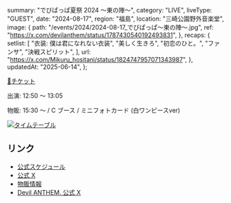   summary: "でびぱっぱ夏祭 2024 〜東の陣〜",
  category: "LIVE",
  liveType: "GUEST",
  date: "2024-08-17",
  region: "福島",
  location: "三崎公園野外音楽堂",
  image: {
    path: "/events/2024/2024-08-17_でびぱっぱ〜東の陣〜.jpg",
    ref: "https://x.com/devilanthem/status/1787430540192493831",
  },
  recaps: {
    setlist: [
      "衣装: 僕は君になれない衣装",
      "美しく生きろ",
      "初恋のひと。",
      "ファンサ",
      "決戦スピリット",
    ],
    url: "https://x.com/Mikuru_hositani/status/1824747957071343987",
  },
  updatedAt: "2025-06-14",
};

[🎫チケット](https://ticketvillage.jp/events/12876)

出演: 12:50 〜 13:05

物販: 15:30 〜 / C ブース / ミニフォトカード (白ワンピースver)

[<img src="/events/2024/2024-08-17_でびぱっぱ〜東の陣〜 タイムテーブル.jpg" alt="タイムテーブル" />](https://x.com/devilanthem/status/1822994524240806073)

## リンク

- [公式スケジュール](https://takanenonadeshiko.jp/?p=2217)
- [公式 X](https://x.com/takanenofficial/status/1787739224416121292)
- [物販情報](https://x.com/takanenofficial/status/1824400834924339393)
- [Devil ANTHEM. 公式 X](https://x.com/devilanthem/status/1822994524240806073)
